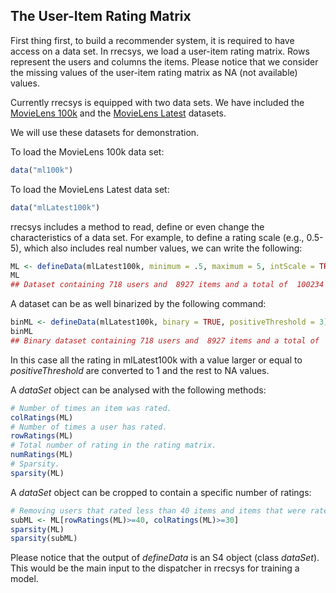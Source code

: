 <!--
%\VignetteEngine{knitr::knitr}
%\VignetteIndexEntry{A data set in rrecsys}
-->

## The User-Item Rating Matrix

First thing first, to build a recommender system, it is required to have access on a data set. In rrecsys, we load a user-item rating matrix.
Rows represent the users and columns the items. Please notice that we consider the missing values
of the user-item rating matrix as NA (not available) values.

Currently rrecsys is equipped with two data sets. We have included the 
[MovieLens 100k](https://grouplens.org/datasets/movielens/100k/) and 
the [MovieLens Latest](http://grouplens.org/datasets/movielens/latest/) datasets. 


We will use these datasets for demonstration. 

To load the MovieLens 100k data set:

```{r, eval=FALSE}
data("ml100k")
```
To load the MovieLens Latest data set:

```{r, eval=FALSE}
data("mlLatest100k")
```

rrecsys includes a method to read, define or even change the characteristics of a data set.
For example, to define a rating scale (e.g., 0.5-5), which also includes real number values,
 we can write the following:

```{r, eval=FALSE}
ML <- defineData(mlLatest100k, minimum = .5, maximum = 5, intScale = TRUE)
ML
## Dataset containing 718 users and  8927 items and a total of  100234  scores.
```
A dataset can be as well binarized by the following command:
```{r, eval=FALSE}
binML <- defineData(mlLatest100k, binary = TRUE, positiveThreshold = 3)
binML
## Binary dataset containing 718 users and  8927 items and a total of  84326  scores.
```

In this case all the rating in mlLatest100k with a value larger or equal to _positiveThreshold_ 
are converted to 1 and the rest to NA values. 

A _dataSet_ object can be analysed with the following methods:
```{r, eval=FALSE}
# Number of times an item was rated.
colRatings(ML)
# Number of times a user has rated.
rowRatings(ML)
# Total number of rating in the rating matrix.
numRatings(ML)
# Sparsity.
sparsity(ML)
```
A _dataSet_ object can be cropped to contain a specific number of ratings:
```{r, eval=FALSE}
# Removing users that rated less than 40 items and items that were rated less than 30 times.
subML <- ML[rowRatings(ML)>=40, colRatings(ML)>=30]
sparsity(ML)
sparsity(subML)
```

Please notice that the output of _defineData_ is an S4 object (class _dataSet_). 
This would be the main input to the dispatcher in rrecsys for training a model.
